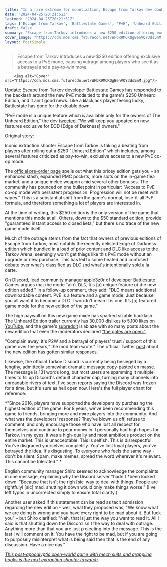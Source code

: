 ```yaml
---
title: "In a rare extreme for monetization, Escape from Tarkov dev doubles down on locking new PvE mode behind $250 edition as players chant 'this cannot be tolerated'"
date: "2024-04-25T20:21:51Z"
lastmod: "2024-04-25T20:21:51Z"
tags: ['Escape from Tarkov', 'Battlestate Games', 'PvE', 'Unheard Edition', 'YouTube', 'Reddit', 'Discord']
draft: false
summary: "Escape from Tarkov introduces a new $250 edition offering exclusive access to a PvE mode, causing outrage among players who see it as a betrayal and a pay-to-win move."
cover_image: "https://cdn.mos.cms.futurecdn.net/WFbR9MCKQgBenVQY3ds5mM.jpg" 
layout: PostSimple
---
```

> Escape from Tarkov introduces a new $250 edition offering exclusive access to a PvE mode, causing outrage among players who see it as a betrayal and a pay-to-win move.


        <img alt="Cover" src="https://cdn.mos.cms.futurecdn.net/WFbR9MCKQgBenVQY3ds5mM.jpg"/>
        
Update: Escape from Tarkov developer Battlestate Games has responded to the backlash around the new PvE mode tied to the game's $250 Unheard Edition, and it ain't good news. Like a blackjack player feeling lucky, Battlestate has gone for the double down.  

"PvE mode is a unique feature which is available only for the owners of The Unheard Edition," the dev [tweeted](https://x.com/tarkov/status/1783574632550842414). "We will keep you updated on new features exclusive for EOD [Edge of Darkness] owners."

Original story:

Iconic extraction shooter Escape from Tarkov is taking a beating from players after rolling out a $250 "Unheard Edition" which includes, among several features criticized as pay-to-win, exclusive access to a new PvE co-op mode. 

The [<u>official pre-order page</u>](https://www.escapefromtarkov.com/preorder-page) spells out what this pricey edition gets you – an enhanced stash, expanded PMC pockets, more slots on the in-game flea market, and a unique melee weapon amid several other bonuses. The community has pounced on one bullet point in particular: "Access to PvE co-op mode with persistent progression. Progression will not be reset with wipes." This is a substantial shift from the game's normal, lose-it-all PvP formula, and therefore something a lot of players are interested in. 

At the time of writing, this $250 edition is the only version of the game that mentions this mode at all. Others, down to the $50 standard edition, provide "guaranteed instant access to closed beta," but there's no trace of the new game mode itself. 

Much of the outrage stems from the fact that owners of previous editions of Escape from Tarkov, most notably the recently delisted Edge of Darkness edition which bundled in a load of prior content and DLC like access to the Tarkov Arena, seemingly won't get things like this PvE mode without an upgrade or new purchase. This has led to some heated and confused debate over what's classified as DLC and what's intentionally sold a la carte. 

On Discord, lead community manager apple3z0r of developer Battlestate Games argues that the mode "ain't DLC, it's [a] unique feature of the new edition added." In a follow-up comment, they add: "DLC means additional downloadable content. PvE is a feature and a game mode. Just because you all want it to become a DLC it wouldn't mean it is one. It’s [a] featured game mode for the new edition of the game."

The high paywall on this new game mode has sparked sizable backlash. The Unheard Edition trailer currently has 30,000 dislikes to 5,100 likes on [YouTube](https://www.gamesradar.com/uk/tag/youtube/), and the game's [<u>subreddit</u>](https://www.reddit.com/r/EscapefromTarkov/) is ablaze with so many posts about the new edition that even the moderators declared [<u>"the gates are open."</u>](https://www.reddit.com/r/EscapefromTarkov/comments/1ccs2zk/the_gates_are_open_post_about_the_new_edition_of/) 

"Complain away, it's P2W and a betrayal of players' trust / support of this game over the years," the mod team wrote." The official Twitter [<u>post</u>](https://twitter.com/tarkov/status/1783394315730915587) about the new edition has gotten similar responses. 

Likewise, the official Tarkov Discord is currently being besieged by a lengthy, admittedly somewhat dramatic message copy-pasted en masse. The message is 131 words long, but most users are spamming it multiple times to fill up Discord's default character cap, turning many channels into unreadable rivers of text. I've seen reports saying the Discord was frozen for a time, but it's sure as hell open now. Here's the full player chant for reference: 

*"Since 2016, players have supported the developers by purchasing the highest edition of the game. For 8 years, we've been recommending this game to friends, bringing more and more players into the community. And what was the developers' response? They've blown us off, refuse to comment, and only encourage those who have lost all respect for themselves and continue to pour money in. I personally had high hopes for Tarkov. In my eyes, it was a high-quality and most ambitious product on the entire market. This is unacceptable. This is selfish. This is disrespectful. You've disgraced yourselves completely. You've lost loyal players, you've betrayed the idea. It's disgusting. To everyone who feels the same way - don't be silent. Spam, make memes, spread the word wherever it's relevant. This cannot be tolerated." *

English community manager Shiro seemed to acknowledge the complaints in one message, explaining why the Discord server *hadn't *been locked down: "Because that isn't the righ [sic] way to deal with things. People are rightfulyl [sic] mad, shutting it down would only make things worse." (I've left typos in uncorrected simply to ensure total clarity.) 

Another user asked if this statement can be read as tacit admission regarding the new edition – well, what they proposed was, "We know what we are doing is wrong and you have every right to be mad about it. But fuck you" – but Shiro clarified: "Nah, that is just the way you want to read it. All I said is that shutting down the Discord isn't the way to deal with outrage. Anything more than that you are just projecting into the message. This is the last I will comment on it. You have the right to be mad, but if you are going to purposely misinterpret what is being said then that is the end of any discussion. Have a nice day." 

[<u><em>This post-apocalyptic open-world game with mech suits and grappling hooks is the next extraction shooter to watch</em></u>](https://www.gamesradar.com/this-post-apocalyptic-open-world-game-with-mech-suits-and-grappling-hooks-is-the-next-extraction-shooter-to-watch/)*.*
        